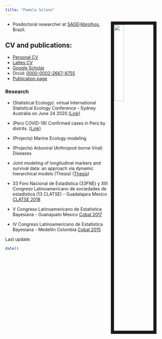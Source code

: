 ```yaml
---
title: "Pamela Solano"
---
```


<link rel="stylesheet" href="styles.css" type="text/css">

<img src="files/Pam.jpg" style="width:25%; border:10px solid; margin-right: 20px" align="right">


- Posdoctoral researcher at [SAGE](http://www.sage.coppe.ufrj.br)/[Abrolhos](http://abrolhos.org), Brazil.

## CV and publications:

- [Personal CV](CV/cv-Pamela.pdf) 
- [Lattes CV](http://lattes.cnpq.br/3521875663611776)
- [Google Scholar](https://scholar.google.com.au/citations?user=La3oKqMAAAAJ&hl=pt-BR)
- Orcid: [0000-0002-2667-8755](https://orcid.org/0000-0002-2667-8755)
- [Publication page](publications.html)

### Research 

- (Statistical Ecology). virtual International Statistical Ecology Conference - Sydney Austrália on June 24 2020.[(Link)](vISEC/)

- (Perú COVID-19) Confirmed cases in Perú by distrits. [(Link)](https://pchiroque.shinyapps.io/perucovid19/)

- (Projects) Marine Ecology modeling

- (Projects) Arboviral (Arthropod-borne Viral) Diseases

- Joint modeling of longitudinal markers and survival data: an approach via dynamic
hierarchical models (Thesis) ([Thesis](http://www.pg.im.ufrj.br/teses/Estatistica/Doutorado/040.pdf))

- 33 Foro Nacional de Estadística (33FNE) y XIII Congreso Latinoamericano de sociedades de estadística (13 CLATSE) - Guadalajara Mexico [CLATSE 2018](Clatse/Clatse2018.pdf) 

- V Congreso Latinoamericano de Estatística Bayesiana - Guanajuato Mexico [Cobal 2017](Cobal/Joint.pdf) 

- IV Congreso Latinoamericano de Estatística Bayesiana - Medellin Colombia [Cobal 2015](Cobal/Atuaria.pdf) 


Last update:
```r
date()
```

